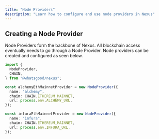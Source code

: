```yaml
---
title: "Node Providers"
description: "Learn how to configure and use node providers in Nexus"
---
```


## Creating a Node Provider

Node Providers form the backbone of Nexus. All blockchain access eventually needs to go through a Node Provider. Node providers can be created and configured as seen below.

```typescript
import {
  NodeProvider,
  CHAIN,
} from "@whatsgood/nexus";

const alchemyEthMainnetProvider = new NodeProvider({
  name: "alchemy",
  chain: CHAIN.ETHEREUM_MAINNET,
  url: process.env.ALCHEMY_URL,
});

const infuraEthMainnetProvider = new NodeProvider({
  name: "infura",
  chain: CHAIN.ETHEREUM_MAINNET,
  url: process.env.INFURA_URL,
});
```